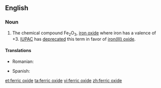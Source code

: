 ==English==
{{wikipedia}}

===Noun===
{{en-noun|head=[[ferric]] [[oxide]]|-}}

# {{context|chemistry|lang=en}} The chemical compound Fe<sub>2</sub>O<sub>3</sub>, [[iron oxide]] where iron has a valence of +3.  [[IUPAC]] has [[deprecated]] this term in favor of [[iron(III) oxide]].

====Translations====
{{trans-top|chemical compound}}
* Romanian: {{t-|ro|oxid feric|m}}
{{trans-mid}}
* Spanish: {{t+|es|óxido férrico|m}}
{{trans-bottom}}

[[et:ferric oxide]]
[[ta:ferric oxide]]
[[vi:ferric oxide]]
[[zh:ferric oxide]]